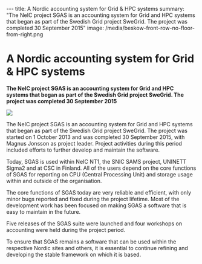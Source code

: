 ---
title: A Nordic accounting system for Grid & HPC systems
summary: "The NeIC project SGAS is an accounting system for Grid and HPC systems that began as part of the Swedish Grid project SweGrid. The project was completed 30 September 2015"
image: /media/beskow-front-row-no-floor-from-right.png



= A Nordic accounting system for Grid & HPC systems =

'''The NeIC project SGAS is an accounting system for Grid and HPC systems that began as part of the Swedish Grid project SweGrid. The project was completed 30 September 2015'''

<a href="https://neic.nordforsk.org/media/beskow-front-row-no-floor-from-right.png">
<img class="smallpic" src="https://neic.nordforsk.org/media/beskow-front-row-no-floor-from-right-mini.png">
</a>

The NeIC project SGAS is an accounting system for Grid and HPC systems that began as part of the Swedish Grid project SweGrid. The project was started on 1 October 2013 and was completed 30 September 2015, with Magnus Jonsson as project leader. Project activities during this period included efforts to further develop and maintain the software.

Today, SGAS is used within NeIC NT1, the SNIC SAMS project, UNINETT Sigma2 and at CSC in Finland. All of the users depend on the core functions of SGAS for reporting on CPU (Central Processing Unit) and storage usage within and outside of the organisation.

The core functions of SGAS today are very reliable and efficient, with only minor bugs reported and fixed during the project lifetime. Most of the development work has been focused on making SGAS a software that is easy to maintain in the future.

Five releases of the SGAS suite were launched and four workshops on accounting were held during the project period.

To ensure that SGAS remains a software that can be used within the respective Nordic sites and others, it is essential to continue refining and developing the stable framework on which it is based.
